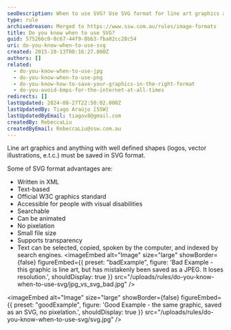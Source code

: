 ```yaml
---
seoDescription: When to use SVG? Use SVG format for line art graphics and well-defined shapes, such as logos, vector illustrations, and more, for high-quality and resolution-preserved results.
type: rule
archivedreason: Merged to https://www.ssw.com.au/rules/image-formats
title: Do you know when to use SVG?
guid: 575266c0-8c67-44f9-8bb3-fba02cc28c54
uri: do-you-know-when-to-use-svg
created: 2015-10-13T00:16:27.000Z
authors: []
related:
  - do-you-know-when-to-use-jpg
  - do-you-know-when-to-use-png
  - do-you-know-how-to-save-your-graphics-in-the-right-format
  - do-you-avoid-bmps-for-the-internet-at-all-times
redirects: []
lastUpdated: 2024-08-27T22:50:02.000Z
lastUpdatedBy: Tiago Araújo [SSW]
lastUpdatedByEmail: tiagov8@gmail.com
createdBy: RebeccaLiu
createdByEmail: RebeccaLiu@ssw.com.au
---
```


Line art graphics and anything with well defined shapes (logos, vector illustrations, e.t.c.) must be saved in SVG format.

Some of SVG format advantages are:

* Written in XML
* Text-based
* Official W3C graphics standard
* Accessible for people with visual disabilities
* Searchable
* Can be animated
* No pixelation
* Small file size
* Supports transparency
* Text can be selected, copied, spoken by the computer, and indexed by search engines.
<imageEmbed
  alt="Image"
  size="large"
  showBorder={false}
  figureEmbed={{
    preset: "badExample",
    figure: 'Bad Example - this graphic is line art, but has mistakenly been saved as a JPEG. It loses resolution.',
    shouldDisplay: true
  }}
  src="/uploads/rules/do-you-know-when-to-use-svg/jpg_vs_svg_bad.jpg"
/>

<imageEmbed
  alt="Image"
  size="large"
  showBorder={false}
  figureEmbed={{
    preset: "goodExample",
    figure: 'Good Example - the same graphic, saved as an SVG, no pixelation.',
    shouldDisplay: true
  }}
  src="/uploads/rules/do-you-know-when-to-use-svg/svg.jpg"
/>
